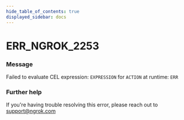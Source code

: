 ```yaml
---
hide_table_of_contents: true
displayed_sidebar: docs
---
```



# ERR_NGROK_2253

### Message

Failed to evaluate CEL expression: `EXPRESSION` for `ACTION` at runtime: `ERR`

<ErrorDetails error="err_ngrok_2253" />

### Further help

If you're having trouble resolving this error, please reach out to [support@ngrok.com](mailto:support@ngrok.com?subject=Help%20with%20ERR_NGROK_2253)


